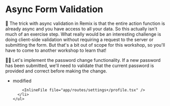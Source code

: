 # Async Form Validation

🦉 The trick with async validation in Remix is that the entire action function
is already async and you have access to all your data. So this actually isn't
much of an exercise step. What really would be an interesting challenge is doing
client-side validation without requiring a request to the server or submitting
the form. But that's a bit out of scope for this workshop, so you'll have to
come to another workshop to learn that!

👨‍💼 Let's implement the password change functionality. If a new password has been
submitted, we'll need to validate that the current password is provided and
correct before making the change.

<TouchedFiles>
  <div id="files">
    <ul>
      <li data-state="modified">
        <span>modified</span>

        <InlineFile file="app/routes/settings+/profile.tsx" />
      </li>
    </ul>

  </div>
</TouchedFiles>
